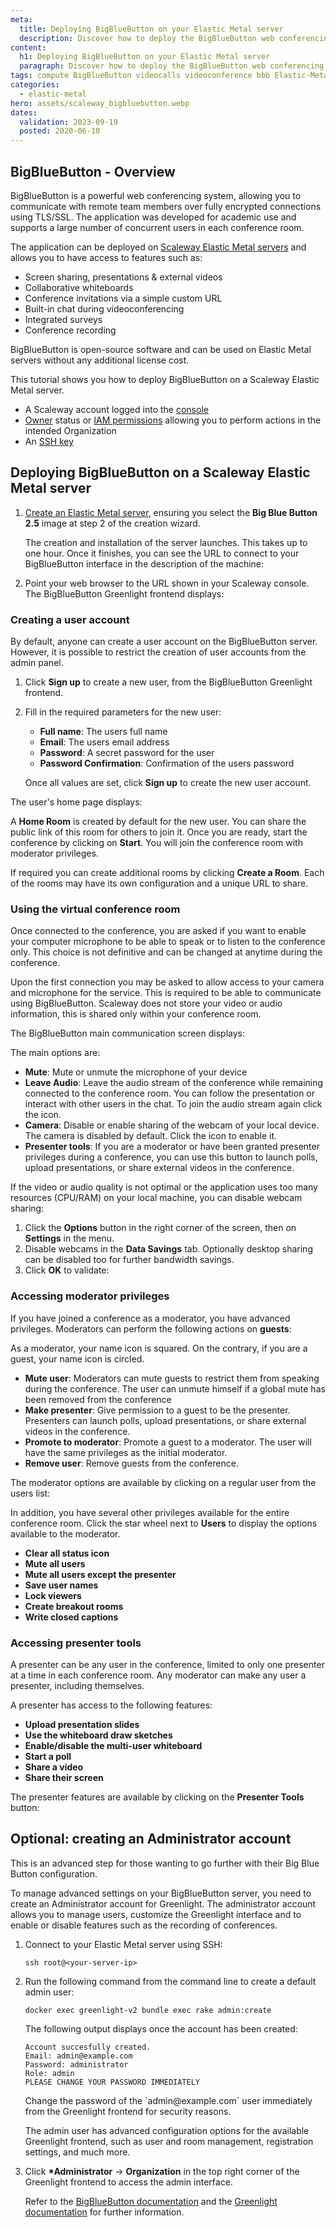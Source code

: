 ```yaml
---
meta:
  title: Deploying BigBlueButton on your Elastic Metal server
  description: Discover how to deploy the BigBlueButton web conferencing system on your Elastic Metal server
content:
  h1: Deploying BigBlueButton on your Elastic Metal server
  paragraph: Discover how to deploy the BigBlueButton web conferencing system on your Elastic Metal server
tags: compute BigBlueButton videocalls videoconference bbb Elastic-Metal-Server
categories:
  - elastic-metal
hero: assets/scaleway_bigbluebutton.webp
dates:
  validation: 2023-09-19
  posted: 2020-06-10
---
```


## BigBlueButton - Overview

BigBlueButton is a powerful web conferencing system, allowing you to communicate with remote team members over fully encrypted connections using TLS/SSL. The application was developed for academic use and supports a large number of concurrent users in each conference room.

The application can be deployed on [Scaleway Elastic Metal servers](https://www.scaleway.com/en/elastic-metal/) and allows you to have access to features such as:

- Screen sharing, presentations & external videos
- Collaborative whiteboards
- Conference invitations via a simple custom URL
- Built-in chat during videoconferencing
- Integrated surveys
- Conference recording

BigBlueButton is open-source software and can be used on Elastic Metal servers without any additional license cost.

<Lightbox src="scaleway-bbb_home_room.webp" alt="" />

This tutorial shows you how to deploy BigBlueButton on a Scaleway Elastic Metal server.

<Macro id="requirements" />

- A Scaleway account logged into the [console](https://console.scaleway.com)
- [Owner](/identity-and-access-management/iam/concepts/#owner) status or [IAM permissions](/identity-and-access-management/iam/concepts/#permission) allowing you to perform actions in the intended Organization
- An [SSH key](/identity-and-access-management/organizations-and-projects/how-to/create-ssh-key/)

## Deploying BigBlueButton on a Scaleway Elastic Metal server

1. [Create an Elastic Metal server](/bare-metal/elastic-metal/how-to/create-server/), ensuring you select the **Big Blue Button 2.5** image at step 2 of the creation wizard.

    The creation and installation of the server launches. This takes up to one hour. Once it finishes, you can see the URL to connect to your BigBlueButton interface in the description of the machine:

    <Lightbox src="scaleway-bbb_console_installed.webp" alt="" />
2. Point your web browser to the URL shown in your Scaleway console. The BigBlueButton Greenlight frontend displays:
    <Lightbox src="scaleway-bbb_greenline_home.webp" alt="" />

### Creating a user account

By default, anyone can create a user account on the BigBlueButton server. However, it is possible to restrict the creation of user accounts from the admin panel.

1. Click **Sign up** to create a new user, from the BigBlueButton Greenlight frontend.
    <Lightbox src="scaleway-bbb_user_signup.webp" alt="" />
2. Fill in the required parameters for the new user:
    - **Full name**: The users full name
    - **Email**: The users email address
    - **Password**: A secret password for the user
    - **Password Confirmation**: Confirmation of the users password

    Once all values are set, click **Sign up** to create the new user account.

The user's home page displays:
<Lightbox src="scaleway-bbb_user_logged.webp" alt="" />

A **Home Room** is created by default for the new user. You can share the public link of this room for others to join it. Once you are ready, start the conference by clicking on **Start**. You will join the conference room with moderator privileges.

If required you can create additional rooms by clicking **Create a Room**. Each of the rooms may have its own configuration and a unique URL to share.

### Using the virtual conference room

Once connected to the conference, you are asked if you want to enable your computer microphone to be able to speak or to listen to the conference only. This choice is not definitive and can be changed at anytime during the conference.

<Message type="note">
  Upon the first connection you may be asked to allow access to your camera and microphone for the service. This is required to be able to communicate using BigBlueButton. Scaleway does not store your video or audio information, this is shared only within your conference room.
</Message>

The BigBlueButton main communication screen displays:

<Lightbox src="scaleway-bbb_home_room.webp" alt="" />

The main options are:

  - **Mute**:  Mute or unmute the microphone of your device <Lightbox src="scaleway-bbb-mic.webp" width="45" />
  - **Leave Audio**: Leave the audio stream of the conference while remaining connected to
    the conference room. You can follow the presentation or interact with other users
    in the chat. To join the audio stream again click the icon.<Lightbox src="scaleway-bbb-phone.webp" width="45" />
  - **Camera**: Disable or enable sharing of the webcam of your local device. The camera is disabled
    by default. Click the icon to enable it. <Lightbox src="scaleway-bbb-cam.webp" width="45" />
  - **Presenter tools**: If you are a moderator or have been granted presenter privileges during
    a conference, you can use this button to launch polls, upload presentations, or
    share external videos in the conference.<Lightbox src="scaleway-bbb-mod.webp" width="45" />

If the video or audio quality is not optimal or the application uses too many resources (CPU/RAM) on your local machine, you can disable webcam sharing:

1. Click the **Options** button in the right corner of the screen, then on **Settings** in the menu.
2. Disable webcams in the **Data Savings** tab. Optionally desktop sharing can be disabled too for further bandwidth savings.
3. Click **OK** to validate:
    <Lightbox src="scaleway-bbb-data-savings.webp" alt=""/>

### Accessing moderator privileges

If you have joined a conference as a moderator, you have advanced privileges. Moderators can perform the following actions on **guests**:

<Message type="note">
  As a moderator, your name icon is squared. On the contrary, if you are a guest, your name icon is circled.
</Message>

- **Mute user**: Moderators can mute guests to restrict them from speaking during the conference. The user can unmute himself if a global mute has been removed from the conference
- **Make presenter**: Give permission to a guest to be the presenter. Presenters can launch polls, upload presentations, or share external videos in the conference.
- **Promote to moderator**: Promote a guest to a moderator. The user will have the same privileges as the initial moderator.
- **Remove user**: Remove guests from the conference.

The moderator options are available by clicking on a regular user from the users list:

<Lightbox src="scaleway-bbb-moderator-tools.webp" alt="" />

In addition, you have several other privileges available for the entire conference room. Click the star wheel next to **Users** to display the options available to the moderator.

- **Clear all status icon**
- **Mute all users**
- **Mute all users except the presenter**
- **Save user names**
- **Lock viewers**
- **Create breakout rooms**
- **Write closed captions**

<Lightbox src="scaleway-bbb-conference-actions.webp" alt="" />

### Accessing presenter tools

A presenter can be any user in the conference, limited to only one presenter at a time in each conference room. Any moderator can make any user a presenter, including themselves.

A presenter has access to the following features:

- **Upload presentation slides**
- **Use the whiteboard draw sketches**
- **Enable/disable the multi-user whiteboard**
- **Start a poll**
- **Share a video**
- **Share their screen**

The presenter features are available by clicking on the **Presenter Tools** button:

<Lightbox src="scaleway-bbb-mod.webp" width="45" alt="" />

## Optional: creating an Administrator account

This is an advanced step for those wanting to go further with their Big Blue Button configuration.

To manage advanced settings on your BigBlueButton server, you need to create an Administrator account for Greenlight. The administrator account allows you to manage users, customize the Greenlight interface and to enable or disable features such as the recording of conferences.

1. Connect to your Elastic Metal server using SSH:
    ```
    ssh root@<your-server-ip>
    ```
2. Run the following command from the command line to create a default admin user:
    ```
    docker exec greenlight-v2 bundle exec rake admin:create
    ```

   The following output displays once the account has been created:

    ```
    Account succesfully created.
    Email: admin@example.com
    Password: administrator
    Role: admin
    PLEASE CHANGE YOUR PASSWORD IMMEDIATELY
    ```

    <Message type="important">
      Change the password of the `admin@example.com` user immediately from the Greenlight frontend for security reasons.
    </Message>

   The admin user has advanced configuration options for the available Greenlight frontend, such as user and room management, registration settings, and much more.

3. Click **\*Administrator** -> **Organization** in the top right corner of the Greenlight frontend to access the admin interface.

    Refer to the [BigBlueButton documentation](http://docs.bigbluebutton.org/)  and the [Greenlight documentation](https://docs.bigbluebutton.org/greenlight/v3/install/#overview) for further information.